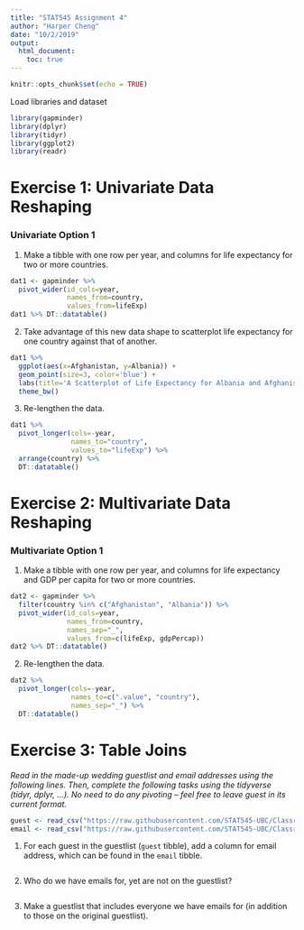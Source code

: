 ```yaml
---
title: "STAT545 Assignment 4"
author: "Harper Cheng"
date: "10/2/2019"
output: 
  html_document:
    toc: true
---
```


```r
knitr::opts_chunk$set(echo = TRUE)
```

Load libraries and dataset
```r
library(gapminder)
library(dplyr)
library(tidyr)
library(ggplot2)
library(readr)
```


# Exercise 1: Univariate Data Reshaping

### Univariate Option 1

1. Make a tibble with one row per year, and columns for life expectancy for two or more countries.
```r
dat1 <- gapminder %>% 
  pivot_wider(id_cols=year, 
              names_from=country,
              values_from=lifeExp)
dat1 %>% DT::datatable()
```

2. Take advantage of this new data shape to scatterplot life expectancy for one country against that of another.
```r
dat1 %>%
  ggplot(aes(x=Afghanistan, y=Albania)) +
  geom_point(size=3, color='blue') +
  labs(title='A Scatterplot of Life Expectancy for Albania and Afghanistan') +
  theme_bw()
```

3. Re-lengthen the data.
```r
dat1 %>% 
  pivot_longer(cols=-year,
               names_to="country",
               values_to="lifeExp") %>% 
  arrange(country) %>% 
  DT::datatable()
```


# Exercise 2: Multivariate Data Reshaping

### Multivariate Option 1

1. Make a tibble with one row per year, and columns for life expectancy and GDP per capita for two or more countries.
```r
dat2 <- gapminder %>% 
  filter(country %in% c("Afghanistan", "Albania")) %>% 
  pivot_wider(id_cols=year,
              names_from=country,
              names_sep="_",
              values_from=c(lifeExp, gdpPercap))
dat2 %>% DT::datatable()
```

2. Re-lengthen the data.
```r
dat2 %>% 
  pivot_longer(cols=-year,
               names_to=c(".value", "country"),
               names_sep="_") %>% 
  DT::datatable()
```


# Exercise 3: Table Joins

*Read in the made-up wedding guestlist and email addresses using the following lines. Then, complete the following tasks using the tidyverse (tidyr, dplyr, …). No need to do any pivoting – feel free to leave guest in its current format.*
```r
guest <- read_csv("https://raw.githubusercontent.com/STAT545-UBC/Classroom/master/data/wedding/attend.csv")
email <- read_csv("https://raw.githubusercontent.com/STAT545-UBC/Classroom/master/data/wedding/emails.csv")
```

1. For each guest in the guestlist (`guest` tibble), add a column for email address, which can be found in the `email` tibble.
```r

```

2. Who do we have emails for, yet are not on the guestlist?
```r

```

3. Make a guestlist that includes everyone we have emails for (in addition to those on the original guestlist).
```r

```



